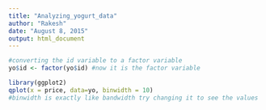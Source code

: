 ```yaml
---
title: "Analyzing_yogurt_data"
author: "Rakesh"
date: "August 8, 2015"
output: html_document
---
```

```r
#converting the id variable to a factor variable
yo$id <- factor(yo$id) #now it is the factor variable 
```

```r
library(ggplot2)
qplot(x = price, data=yo, binwidth = 10)
#binwidth is exactly like bandwidth try changing it to see the values
```


```r


```


